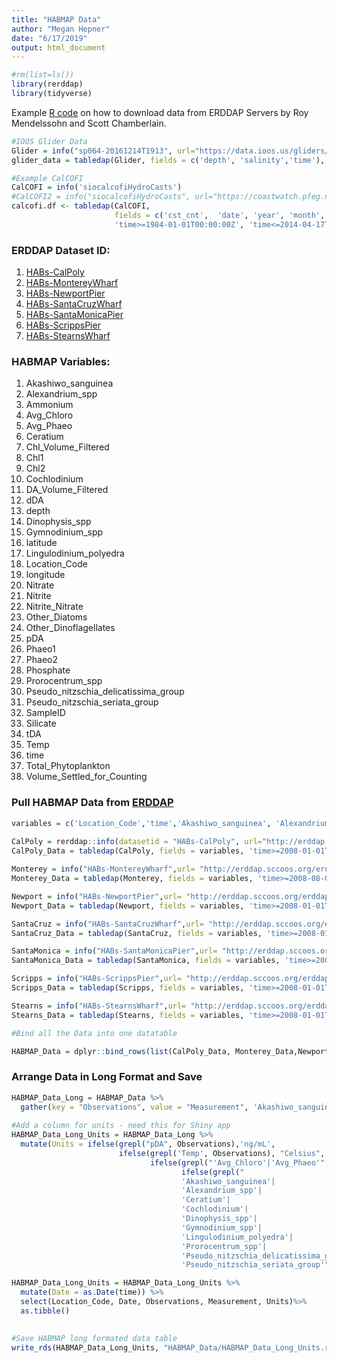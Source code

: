```yaml
---
title: "HABMAP Data"
author: "Megan Hepner"
date: "6/17/2019"
output: html_document
---
```


```r

#rm(list=ls()) 
library(rerddap)
library(tidyverse)

```

Example [R code](https://rmendels.github.io/Using_rerddap.nb.html) on how to download data from ERDDAP Servers by Roy Mendelssohn and Scott Chamberlain. 

```r

#IOOS Glider Data
Glider = info("sp064-20161214T1913", url="https://data.ioos.us/gliders/erddap/")
glider_data = tabledap(Glider, fields = c('depth', 'salinity','time'),'time>=2016-12-14', 'time<=2016-12-23', url='https://data.ioos.us/gliders/erddap/')

#Example CalCOFI 
CalCOFI = info('siocalcofiHydroCasts')
#CalCOFI2 = info("siocalcofiHydroCasts", url="https://coastwatch.pfeg.noaa.gov/erddap/") works with both methods 
calcofi.df <- tabledap(CalCOFI, 
                       fields = c('cst_cnt',  'date', 'year', 'month', 'julian_date', 'julian_day', 'rpt_line', 'rpt_sta', 'cruz_num', 'intchl', 'intc14', 'time'),
                       'time>=1984-01-01T00:00:00Z', 'time<=2014-04-17T05:35:00Z')

```

### ERDDAP Dataset ID:
1. [HABs-CalPoly](http://erddap.sccoos.org/erddap/tabledap/HABs-CalPoly.html)
2. [HABs-MontereyWharf](http://erddap.sccoos.org/erddap/tabledap/HABs-MontereyWharf.html)
3. [HABs-NewportPier](http://erddap.sccoos.org/erddap/tabledap/HABs-NewportPier.html) 
4. [HABs-SantaCruzWharf](http://erddap.sccoos.org/erddap/tabledap/HABs-SantaCruzWharf.html) 
5. [HABs-SantaMonicaPier](http://erddap.sccoos.org/erddap/tabledap/HABs-SantaMonicaPier.html)
6. [HABs-ScrippsPier](http://erddap.sccoos.org/erddap/tabledap/HABs-ScrippsPier.html) 
7. [HABs-StearnsWharf](http://erddap.sccoos.org/erddap/tabledap/HABs-StearnsWharf.html)

### HABMAP Variables: 
1. Akashiwo_sanguinea                        
2. Alexandrium_spp                             
3. Ammonium     
4. Avg_Chloro     
5. Avg_Phaeo     
6. Ceratium                      
7. Chl_Volume_Filtered     
8. Chl1   
9. Chl2   
10. Cochlodinium                          
11. DA_Volume_Filtered    
12. dDA                          
13. depth    
14. Dinophysis_spp    
15. Gymnodinium_spp       
16. latitude     
17. Lingulodinium_polyedra                     
18. Location_Code                           
19. longitude    
20. Nitrate   
21. Nitrite     
22. Nitrite_Nitrate   
23. Other_Diatoms                         
24. Other_Dinoflagellates                           
25. pDA                            
26. Phaeo1     
27. Phaeo2    
28. Phosphate    
29. Prorocentrum_spp                              
30. Pseudo_nitzschia_delicatissima_group                              
31. Pseudo_nitzschia_seriata_group                              
32. SampleID                               
33. Silicate     
34. tDA                           
35. Temp                          
36. time    
37. Total_Phytoplankton                           
38. Volume_Settled_for_Counting     

### Pull HABMAP Data from [ERDDAP](http://erddap.sccoos.org/erddap/) 

```r

variables = c('Location_Code','time','Akashiwo_sanguinea', 'Alexandrium_spp','Ceratium', 'Cochlodinium', 'Dinophysis_spp', 'Gymnodinium_spp', 'Lingulodinium_polyedra', 'Prorocentrum_spp','Pseudo_nitzschia_delicatissima_group','Pseudo_nitzschia_seriata_group','pDA', 'Ammonium','Avg_Chloro','Avg_Phaeo','Nitrate','Phosphate', 'Silicate', 'Temp')
  
CalPoly = rerddap::info(datasetid = "HABs-CalPoly", url="http://erddap.sccoos.org/erddap/")
CalPoly_Data = tabledap(CalPoly, fields = variables, 'time>=2008-01-01T00:00:00Z', 'time<=2050-04-17T05:35:00Z', url = "http://erddap.sccoos.org/erddap/")

Monterey = info("HABs-MontereyWharf",url= "http://erddap.sccoos.org/erddap/") 
Monterey_Data = tabledap(Monterey, fields = variables, 'time>=2008-08-01T00:00:00Z', 'time<=2050-04-17T05:35:00Z', url = "http://erddap.sccoos.org/erddap/")

Newport = info("HABs-NewportPier",url= "http://erddap.sccoos.org/erddap/") 
Newport_Data = tabledap(Newport, fields = variables, 'time>=2008-01-01T00:00:00Z', 'time<=2050-04-17T05:35:00Z', url = "http://erddap.sccoos.org/erddap/")

SantaCruz = info("HABs-SantaCruzWharf",url= "http://erddap.sccoos.org/erddap/") 
SantaCruz_Data = tabledap(SantaCruz, fields = variables, 'time>=2008-01-01T00:00:00Z', 'time<=2050-04-17T05:35:00Z', url = "http://erddap.sccoos.org/erddap/")

SantaMonica = info("HABs-SantaMonicaPier",url= "http://erddap.sccoos.org/erddap/") 
SantaMonica_Data = tabledap(SantaMonica, fields = variables, 'time>=2008-01-01T00:00:00Z', 'time<=2050-04-17T05:35:00Z', url = "http://erddap.sccoos.org/erddap/")

Scripps = info("HABs-ScrippsPier",url= "http://erddap.sccoos.org/erddap/") 
Scripps_Data = tabledap(Scripps, fields = variables, 'time>=2008-01-01T00:00:00Z', 'time<=2050-04-17T05:35:00Z', url = "http://erddap.sccoos.org/erddap/")

Stearns = info("HABs-StearnsWharf",url= "http://erddap.sccoos.org/erddap/") 
Stearns_Data = tabledap(Stearns, fields = variables, 'time>=2008-01-01T00:00:00Z', 'time<=2050-04-17T05:35:00Z', url = "http://erddap.sccoos.org/erddap/")

#Bind all the Data into one datatable 

HABMAP_Data = dplyr::bind_rows(list(CalPoly_Data, Monterey_Data,Newport_Data,SantaCruz_Data,SantaMonica_Data,Scripps_Data,Stearns_Data))

```

### Arrange Data in Long Format and Save 
```r

HABMAP_Data_Long = HABMAP_Data %>%   
  gather(key = "Observations", value = "Measurement", 'Akashiwo_sanguinea', 'Alexandrium_spp','Ceratium', 'Cochlodinium', 'Dinophysis_spp', 'Gymnodinium_spp', 'Lingulodinium_polyedra', 'Prorocentrum_spp','Pseudo_nitzschia_delicatissima_group','Pseudo_nitzschia_seriata_group','pDA', 'Ammonium','Avg_Chloro','Avg_Phaeo','Nitrate','Phosphate', 'Silicate', 'Temp')
         
#Add a column for units - need this for Shiny app 
HABMAP_Data_Long_Units = HABMAP_Data_Long %>% 
  mutate(Units = ifelse(grepl("pDA", Observations),'ng/mL',
                        ifelse(grepl('Temp', Observations), "Celsius",
                               ifelse(grepl("'Avg_Chloro'|'Avg_Phaeo'", Observations), "mg/m3",
                                      ifelse(grepl("
                                      'Akashiwo_sanguinea'|
                                      'Alexandrium_spp'|
                                      'Ceratium'|
                                      'Cochlodinium'|
                                      'Dinophysis_spp'|
                                      'Gymnodinium_spp'|
                                      'Lingulodinium_polyedra'|
                                      'Prorocentrum_spp'|
                                      'Pseudo_nitzschia_delicatissima_group'|
                                      'Pseudo_nitzschia_seriata_group'", Observations), "cells/L", "uM")))))

HABMAP_Data_Long_Units = HABMAP_Data_Long_Units %>%
  mutate(Date = as.Date(time)) %>%
  select(Location_Code, Date, Observations, Measurement, Units)%>%
  as.tibble()
  

#Save HABMAP long formated data table 
write_rds(HABMAP_Data_Long_Units, "HABMAP_Data/HABMAP_Data_Long_Units.rds")


```

